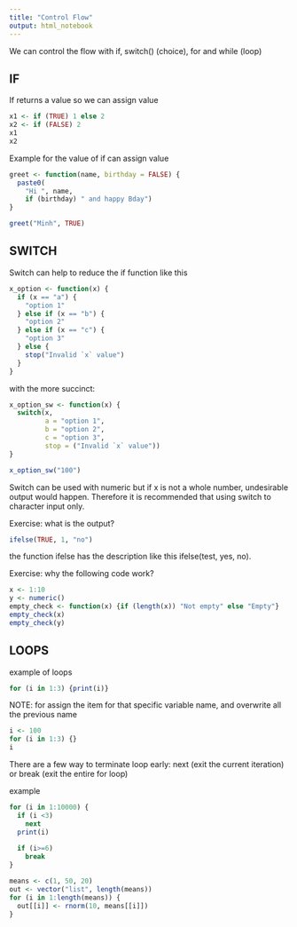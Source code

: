 ```yaml
---
title: "Control Flow"
output: html_notebook
---
```


We can control the flow with if, switch() (choice), for and while (loop)

## IF

If returns a value so we can assign value
```r
x1 <- if (TRUE) 1 else 2
x2 <- if (FALSE) 2
x1
x2
```
Example for the value of if can assign value
```r
greet <- function(name, birthday = FALSE) {
  paste0(
    "Hi ", name, 
    if (birthday) " and happy Bday")
}

greet("Minh", TRUE)
```

## SWITCH
Switch can help to reduce the if function like this
```r
x_option <- function(x) {
  if (x == "a") {
    "option 1"
  } else if (x == "b") {
    "option 2" 
  } else if (x == "c") {
    "option 3"
  } else {
    stop("Invalid `x` value")
  }
}
```
with the more succinct:
```r
x_option_sw <- function(x) {
  switch(x,
         a = "option 1", 
         b = "option 2",
         c = "option 3", 
         stop = ("Invalid `x` value"))
}
```

```r
x_option_sw("100")
```

Switch can be used with numeric but if x is not a whole number, undesirable output would happen. Therefore it is recommended that using switch to character input only.

Exercise: what is the output?
```r
ifelse(TRUE, 1, "no")
```
the function ifelse has the description like this ifelse(test, yes, no). 

Exercise: why the following code work?
```r
x <- 1:10
y <- numeric()
empty_check <- function(x) {if (length(x)) "Not empty" else "Empty"}
empty_check(x)
empty_check(y)
```

## LOOPS
example of loops
```r
for (i in 1:3) {print(i)}
```
NOTE: for assign the item for that specific variable name, and overwrite all the previous name
```r
i <- 100
for (i in 1:3) {}
i
```
There are a few way to terminate loop early: next (exit the current iteration) or break (exit the entire for loop)

example
```r
for (i in 1:10000) {
  if (i <3) 
    next
  print(i)
  
  if (i>=6)
    break
}
```

```r
means <- c(1, 50, 20)
out <- vector("list", length(means))
for (i in 1:length(means)) {
  out[[i]] <- rnorm(10, means[[i]])
}
```



